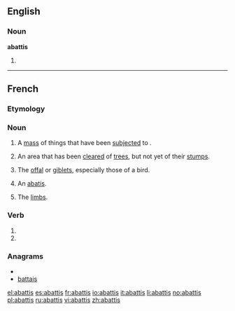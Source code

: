 ==English==

===Noun===
'''abattis'''

# {{alternative spelling of|[[abatis]]}}

----

==French==

===Etymology===
{{suffix|lang=fr|abattre|is}}

===Noun===
{{fr-noun|m|plural=abattis}}

#A [[mass]] of things that have been [[subject]]ed to {{term|abattage}}.
#{{Canada|lang=fr}} An area that has been [[clear]]ed of [[tree]]s, but not yet of their [[stump]]s.
#{{cooking|pluralia tantum|lang=fr}} The [[offal]] or [[giblet]]s, especially those of a bird.
#{{military|lang=fr}} An [[abatis]].
#{{dated|slang|usually|pluralia tantum|lang=fr}} The [[limb]]s.

===Verb===
{{fr-verb-form}}

# {{form of|[[first-person|First-person]] [[singular]] [[past historic]]|abattre|lang=fr}}
# {{form of|[[second-person|Second-person]] [[singular]] [[past historic]]|abattre|lang=fr}}

===Anagrams===
* {{alphagram|aabistt}}
* [[battais#French|battais]]


[[el:abattis]]
[[es:abattis]]
[[fr:abattis]]
[[io:abattis]]
[[it:abattis]]
[[li:abattis]]
[[no:abattis]]
[[pl:abattis]]
[[ru:abattis]]
[[vi:abattis]]
[[zh:abattis]]
